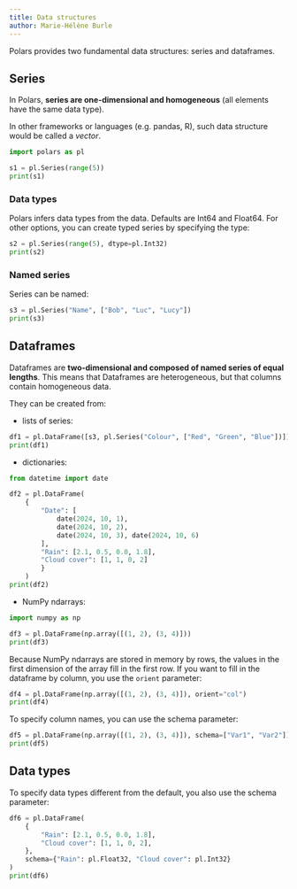 ```yaml
---
title: Data structures
author: Marie-Hélène Burle
---
```


:::{.def}

Polars provides two fundamental data structures: series and dataframes.

:::

## Series

In Polars, **series are one-dimensional and homogeneous** (all elements have the same data type).

:::{.note}

In other frameworks or languages (e.g. pandas, R), such data structure would be called a *vector*.

:::

```python
import polars as pl

s1 = pl.Series(range(5))
print(s1)
```

### Data types

Polars infers data types from the data. Defaults are Int64 and Float64. For other options, you can create typed series by specifying the type:

```python
s2 = pl.Series(range(5), dtype=pl.Int32)
print(s2)
```

### Named series

Series can be named:

```python
s3 = pl.Series("Name", ["Bob", "Luc", "Lucy"])
print(s3)
```

## Dataframes

Dataframes are **two-dimensional and composed of named series of equal lengths**. This means that Dataframes are heterogeneous, but that columns contain homogeneous data.

They can be created from:

- lists of series:

```python
df1 = pl.DataFrame([s3, pl.Series("Colour", ["Red", "Green", "Blue"])])
print(df1)
```

- dictionaries:

```python
from datetime import date

df2 = pl.DataFrame(
    {
        "Date": [
            date(2024, 10, 1),
            date(2024, 10, 2),
            date(2024, 10, 3), date(2024, 10, 6)
        ],
        "Rain": [2.1, 0.5, 0.0, 1.8],
        "Cloud cover": [1, 1, 0, 2]
        }
    )
print(df2)
```

- NumPy ndarrays:

```python
import numpy as np

df3 = pl.DataFrame(np.array([(1, 2), (3, 4)]))
print(df3)
```

Because NumPy ndarrays are stored in memory by rows, the values in the first dimension of the array fill in the first row. If you want to fill in the dataframe by column, you use the `orient` parameter:

```python
df4 = pl.DataFrame(np.array([(1, 2), (3, 4)]), orient="col")
print(df4)
```

To specify column names, you can use the schema parameter:

```python
df5 = pl.DataFrame(np.array([(1, 2), (3, 4)]), schema=["Var1", "Var2"])
print(df5)
```

## Data types

To specify data types different from the default, you also use the schema parameter:

```python
df6 = pl.DataFrame(
    {
        "Rain": [2.1, 0.5, 0.0, 1.8],
        "Cloud cover": [1, 1, 0, 2],
    },
    schema={"Rain": pl.Float32, "Cloud cover": pl.Int32}
)
print(df6)
```
